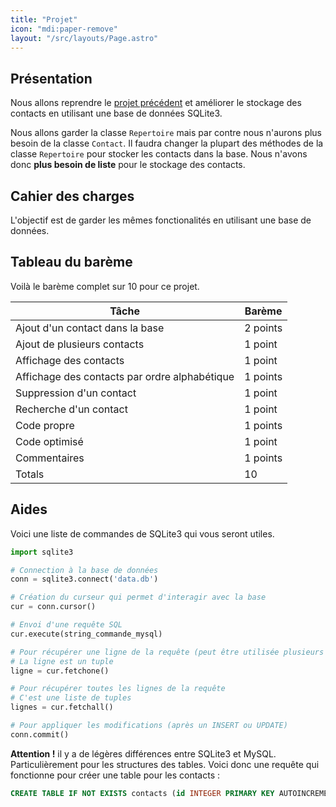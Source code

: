 ```yaml
---
title: "Projet"
icon: "mdi:paper-remove"
layout: "/src/layouts/Page.astro"
---
```


## Présentation

Nous allons reprendre le [projet précédent](/cours/listes/projet) et améliorer
le stockage des contacts en utilisant une base de données SQLite3.

Nous allons garder la classe `Repertoire` mais par contre nous n'aurons plus
besoin de la classe `Contact`. Il faudra changer la plupart des méthodes de la
classe `Repertoire` pour stocker les contacts dans la base. Nous n'avons donc
**plus besoin de liste** pour le stockage des contacts.

## Cahier des charges

L'objectif est de garder les mêmes fonctionalités en utilisant une base de
données.

## Tableau du barème

Voilà le barème complet sur 10 pour ce projet.

Tâche | Barème  
---|---  
Ajout d'un contact dans la base | 2 points  
Ajout de plusieurs contacts | 1 point  
Affichage des contacts | 1 point  
Affichage des contacts par ordre alphabétique | 1 points  
Suppression d'un contact | 1 point  
Recherche d'un contact | 1 point  
Code propre | 1 points  
Code optimisé | 1 point  
Commentaires | 1 points  
Totals | 10  
  
## Aides

Voici une liste de commandes de SQLite3 qui vous seront utiles.

```py
import sqlite3

# Connection à la base de données
conn = sqlite3.connect('data.db')

# Création du curseur qui permet d'interagir avec la base
cur = conn.cursor()

# Envoi d'une requête SQL
cur.execute(string_commande_mysql)

# Pour récupérer une ligne de la requête (peut être utilisée plusieurs fois)
# La ligne est un tuple
ligne = cur.fetchone()

# Pour récupérer toutes les lignes de la requête
# C'est une liste de tuples
lignes = cur.fetchall()

# Pour appliquer les modifications (après un INSERT ou UPDATE)
conn.commit()
```

**Attention !** il y a de légères différences entre SQLite3 et MySQL.
Particulièrement pour les structures des tables. Voici donc une requête qui
fonctionne pour créer une table pour les contacts :

```sql
CREATE TABLE IF NOT EXISTS contacts (id INTEGER PRIMARY KEY AUTOINCREMENT, nom TEXT, prenom TEXT, telephone INTEGER)
```